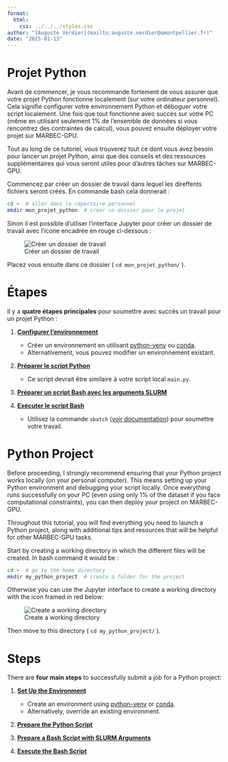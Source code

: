 ```yaml
---
format:
  html:
    css: ../../../styles.css
author: "[Auguste Verdier](mailto:auguste.verdier@umontpellier.fr)"
date: "2025-01-13"
---
```


::: {.content-visible when-profile="french"}
# Projet Python 

Avant de commencer, je vous recommande fortement de vous assurer que votre projet Python fonctionne localement (sur votre ordinateur personnel). Cela signifie configurer votre environnement Python et déboguer votre script localement. Une fois que tout fonctionne avec succès sur votre PC (même en utilisant seulement 1% de l'ensemble de données si vous rencontrez des contraintes de calcul), vous pouvez ensuite déployer votre projet sur MARBEC-GPU.

Tout au long de ce tutoriel, vous trouverez tout ce dont vous avez besoin pour lancer un projet Python, ainsi que des conseils et des ressources supplémentaires qui vous seront utiles pour d'autres tâches sur MARBEC-GPU.

Commencez par créer un dossier de travail dans lequel les direffents fichiers seront créés. En commande bash cela donnerait :

```bash
cd ~  # aller dans le répertoire personnel
mkdir mon_projet_python  # créer un dossier pour le projet
```

Sinon il est possible d'utliser l'interface Jupyter pour créer un dossier de travail avec l'icone encadrée en rouge ci-dessous :

![Créer un dossier de travail](../../../ressources/marbec_gpu/python/images/create_folder.jpg)

Placez vous ensuite dans ce dossier ( ```cd mon_projet_python/``` ).


# Étapes
Il y a **quatre étapes principales** pour soumettre avec succès un travail pour un projet Python :

1. [**Configurer l'environnement**](env_management.qmd) 
   - Créer un environnement en utilisant [python-venv](https://docs.python.org/3/library/venv.html) ou [conda](https://docs.conda.io/projects/conda/en/latest/user-guide/tasks/manage-environments.html).  
   - Alternativement, vous pouvez modifier un environnement existant.

2. [**Préparer le script Python**](python_script.qmd)
   - Ce script devrait être similaire à votre script local `main.py`.

3. [**Préparer un script Bash avec les arguments SLURM**](slurm_sub.qmd) 

4. [**Exécuter le script Bash**](execution.qmd)  
   - Utilisez la commande `sbatch` ([voir documentation](https://slurm.schedmd.com/sbatch.html)) pour soumettre votre travail.


:::

::: {.content-visible when-profile="english"}
# Python Project

Before proceeding, I strongly recommend ensuring that your Python project works locally (on your personal computer). This means setting up your Python environment and debugging your script locally. Once everything runs successfully on your PC (even using only 1% of the dataset if you face computational constraints), you can then deploy your project on MARBEC-GPU.

Throughout this tutorial, you will find everything you need to launch a Python project, along with additional tips and resources that will be helpful for other MARBEC-GPU tasks. 

Start by creating a working directory in which the different files will be created. In bash command it would be :

```bash
cd ~  # go to the home directory
mkdir my_python_project  # create a folder for the project
```

Otherwise you can use the Jupyter interface to create a working directory with the icon framed in red below:

![Create a working directory](../../../ressources/marbec_gpu/python/images/create_folder.jpg)

Then move to this directory ( ```cd my_python_project/``` ).


# Steps
There are **four main steps** to successfully submit a job for a Python project:

1. [**Set Up the Environment**](env_management.qmd) 
   - Create an environment using [python-venv](https://docs.python.org/3/library/venv.html) or [conda](https://docs.conda.io/projects/conda/en/latest/user-guide/tasks/manage-environments.html).  
   - Alternatively, override an existing environment.

2. [**Prepare the Python Script**](python_script.qmd)

3. [**Prepare a Bash Script with SLURM Arguments**](slurm_sub.qmd) 

4. [**Execute the Bash Script**](execution.qmd)
   
:::
